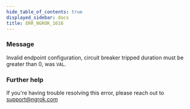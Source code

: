 ```yaml
---
hide_table_of_contents: true
displayed_sidebar: docs
title: ERR_NGROK_1616
---
```


### Message

Invalid endpoint configuration, circuit breaker tripped duration must be greater than 0, was `VAL`.

### Further help

If you're having trouble resolving this error, please reach out to [support@ngrok.com](mailto:support@ngrok.com?subject=Help%20with%20ERR_NGROK_1616)
